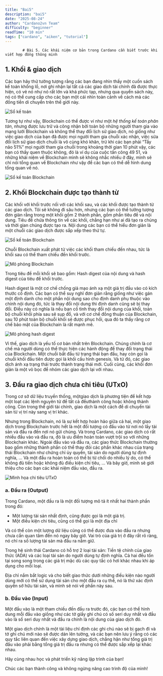 ```yaml
---
title: "Bai5"
description: "bai5"
date: "2025-08-24"
author: "Cardano2vn Team"
difficulty: "beginner"
readTime: "10 min"
tags: ["cardano", "aiken", "tutorial"]
---
```


            # Bài 5. Các khái niệm cơ bản trong Cardano cần biết trước khi viết hợp đồng thông minh

## 1. Khối & giao dịch

Các bạn hãy thử tưởng tượng rằng các bạn đang nhìn thấy một cuốn sách kế toán
khổng lồ, nơi ghi nhận lại tất cả các giao dịch tài chính đã được thực hiện, có
vẻ nó như nó rất lớn và khá phức tạp, nhưng qua quyển sách này, nó có thể cung
cấp cho các bạn một cái nhìn toàn cảnh về cách mà các đồng tiền di chuyển trên
thế giới này.

![Sổ kế toán](./img/Bai5/img1.jpg)

Tương tự như vậy, Blockchain có thể được ví như một _hệ thống kế toán phân tán_,
nhưng được lưu trữ và công nhận bởi toàn bộ những người tham gia vào mạng lưới
Blockchain và không thể thay đổi lịch sử giao dịch, nó giống như việc giao dịch
của bạn đã được mọi người tham gia chuỗi xác nhận, việc sửa đổi lịch sử giao
dịch chuỗi là vô cùng khó khăn, trừ khi các bạn phải “Tẩy não 51%” mọi người
tham gia chuỗi trong khoảng thời gian 10 phút vậy, các bạn có thấy quen thuộc
không, đó là ví dụ của cuộc tấn công 49 51, và những khái niệm về Blockchain
mình sẽ không nhắc nhiều ở đây, mình sẽ chỉ nói tổng quan về Blockchain như vậy
để các bạn có thể dễ hình dung tổng quan về nó.

![Sổ kế toán Blockchain](./img/Bai5/img2.jpg)

## 2. Khối Blockchain được tạo thành từ

Các khối với khối trước nối với các khối sau, và các khối được tạo thành từ các
giao dịch. Tôi sẽ không đi sâu hơn, nhưng các bạn có thể tưởng tượng đơn giản
rằng trong một khối gồm 2 thành phần, gồm phần tiêu đề và nội dung. Tiêu đề chứa
thông tin về các khối, chẳng hạn như ai đã tạo ra chúng và thời gian chúng được
tạo ra. Nội dung các bạn có thể hiểu đơn giản là một chuỗi các giao dịch được
sắp xếp theo thứ tự.

![Sổ kế toán Blockchain](./img/Bai5/img3.png)

Chuỗi Blockchain xuất phát từ việc các khối tham chiếu đến nhau, tức là khối sau
có thể tham chiếu đến khối trước.

![Mô phỏng Blockchain](./img/Bai5/img4.png)

Trong tiêu đề mỗi khối sẽ bao gồm: Hash digest của nội dung và hash digest của
tiêu đề khối trước.

Hash digest là một cơ chế chống giả mạo ánh xạ một giá trị đầu vào có kích thước
cố định. Các bạn có thể suy nghĩ đơn giản rằng giống như việc gán một định danh
cho một phần nội dung sao cho định danh phụ thuộc vào chính nội dung đó, tức là
thay đổi nội dung thì định danh cũng sẽ bị thay đổi. Điều này có nghĩa là nếu
bạn cố tình thay đổi nội dung của khối, toàn bộ chuỗi khối phía sau sẽ sụp đổ,
và với cơ chế đồng thuận của Blockchain, sau 10 phút toàn bộ chuỗi khối sẽ được
phục hồi, qua đó ta thấy rằng cơ chế bảo mật của Blockchain là rất mạnh mẽ.

![Mô phỏng hash digest](./img/Bai5/img5.webp)

Vì thế, giao dịch là yếu tố cơ bản nhất trên Blockchain. Chúng chính là cơ chế
mà người dùng có thể thực hiện các hành động để thay đổi trạng thái của
Blockchain. Một chuỗi bắt đầu từ trạng thái bạn đầu, hay còn gọi là chuỗi khối
đầu tiên được gọi là khối cấu hình genesis. Và từ đó, các giao dịch ánh xạ trạng
thái trước thành trạng thái mới. Cuối cùng, các khối đơn giản là một vỏ bọc để
nhóm các giao dịch lại với nhau.

## 3. Đầu ra giao dịch chưa chi tiêu (UTxO)

Trong cơ sở dữ liệu truyền thống, mộtgiao dịch là phương tiện để kết hợp một
loạt các lệnh nguyên tử để tất cả đềuthành công hoặc không thành công. Còn trong
thế giới tài chính, giao dịch là một cách để di chuyển tài sản từ vị trí này
sang vị trí khác.

Nhưng trong Blockchain, nó là sự kết hợp hoàn hảo giữa cả hai, một giao dịch
trong Blockchain trước hết là một đối tượng có đầu vào từ nơi nó lấy tài sản và
đầu ra đến nơi nó gửi chúng. Và trong Cardano, các giao dịch có rất nhiều đầu
vào và đầu ra, đó là ưu điểm hoàn toàn vượt trội so với những Blockchain khác.
Ngoài đầu vào và đầu ra, các giao thức Blockchain thường bao gồm những thành
phần có thể thay đỏi các phần khác nhau của trạng thái Blockchain như chứng chỉ
ủy quyền, tài sản do người dùng tự định nghĩa, … Và một đầu ra hoàn toàn có thể
bị từ chối do nhiều lý do, có thể không đủ tiền hoặc không đủ điều kiện chi
tiêu, … Và bây giờ, mình sẽ giới thiệu cho các bạn các khái niệm đầu vào, đầu
ra.

![Minh họa chi tiêu UTxO](./img/Bai5/img6.webp)

### a. Đầu ra (Output)

Trong Cardano, một đầu ra là một đối tượng mô tả ít nhất hai thành phần trong
đó:

- Một lượng tài sản nhất định, cũng được gọi là một giá trị. 
- Một điều kiện chi tiêu, cũng có thể gọi là một địa chỉ 

Và có thể còn một lượng dữ liệu cũng có thể
được đưa vào đầu ra nhưng chưa cần quan tâm đến nó ngay bây giờ. Vai trò của giá
trị ở đây rất rõ ràng, nó chỉ ra số lượng tài sản mà đầu ra nắm giữ.

Trong hệ sinh thái Cardano có hỗ trợ 2 loại tài sản: Tiền tệ chính của giao thức
(ADA) và các loại tài sản do người dùng tự định nghĩa. Cả hai đều tồn tại song
song trong các giá trị mặc dù các quy tắc có hơi khác nhau khi áp dụng cho mỗi
loại.

Địa chỉ nắm bắt logic và cho biết giao thức dưới những điều kiện nào người dùng
mới có thể sử dụng tài sản cho một đầu ra cụ thể, nó là thứ xác định quyền sở
hữu tài sản, và mình sẽ nói về phần này sau.

### b. Đầu vào (Input)

Một đầu vào là một tham chiếu đến đầu ra trước đó, các bạn có thể hình dung mỗi
đầu vào giống như các tờ giấy ghi chú có số seri duy nhất và đầu vào là số seri
duy nhất và đầu ra chính là nội dung của giao dịch đó.

Một giao dịch chính là một tài liệu chỉ định các ghi chú nào sẽ bị gạch đi và tờ
ghi chú mới nào sẽ được dán lên tường, và các bạn nên lưu ý rằng có các quy tắc
liên quan đến việc xây dựng giao dịch, chẳng hặn như tổng giá trị đầu vào phải
bằng tổng giá trị đầu ra nhưng có thể được sắp xếp lại khác nhau.

Hãy cùng nhau học và phát triển kỹ năng lập trình của bạn!

Chúc các bạn thành công và không ngừng nâng cao trình độ của mình!

